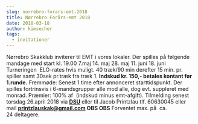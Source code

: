```yaml
---
slug: norrebro-forars-emt-2018
title: Nørrebro Forårs-emt 2018
date: 2018-03-18
author: kimsecher
tags:
  - invitationer
---
```

Nørrebro Skakklub inviterer til EMT i vores lokaler.
Der spilles på følgende mandage med start kl. 19.00
7.maj
14. maj
28. maj
11. juni
18. juni
Turneringen  ELO-rates hvis muligt. 40 træk/90 min derefter 15 min. pr. spiller samt 30sek pr.træk fra træk 1.
<strong>Indskud kr. 150,- betales kontant før 1.runde.</strong>
Fremmøde: Senest 1 time efter annonceret starttidspunkt.
Der spilles fortrinsvis i 6-mandsgrupper alle mod alle, dog evt. suppleret med monrad.
Præmier: 100% af  (indskud minus emt-afgift).
Tilmelding senest torsdag 26.april 2018 via <strong><a href="http://turnering.skak.dk/TournamentActive/Details?tourId=24989">DSU</a> </strong>eller til Jacob Printzlau tlf. 60630045 eller mail <a href="mailto:printzlauskak@gmail.com" target="_blank" rel="noopener"><strong>printzlauskak@gmail.com
</strong></a><strong>OBS OBS</strong> Forventet max. på  ca. 24 deltagere.
